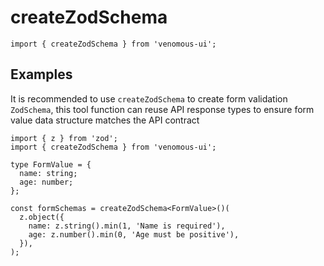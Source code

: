 
# createZodSchema

```tsx
import { createZodSchema } from 'venomous-ui';
```

## Examples

It is recommended to use `createZodSchema` to create form validation `ZodSchema`, this tool function can reuse API response types to ensure form value data structure matches the API contract

```tsx
import { z } from 'zod';
import { createZodSchema } from 'venomous-ui';

type FormValue = {
  name: string;
  age: number;
};

const formSchemas = createZodSchema<FormValue>()(
  z.object({
    name: z.string().min(1, 'Name is required'),
    age: z.number().min(0, 'Age must be positive'),
  }),
);
```
